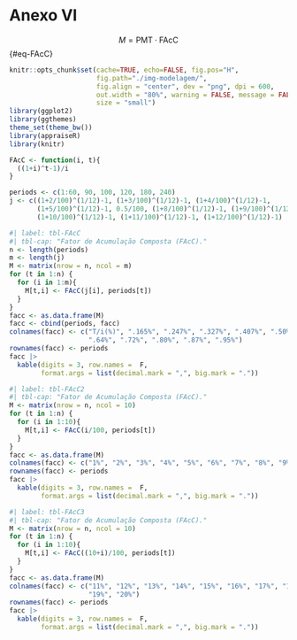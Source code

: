 # Anexo VI {.unnumbered}

$$M = \text{PMT}\cdot \text{FAcC}$$ {#eq-FAcC}

```r
knitr::opts_chunk$set(cache=TRUE, echo=FALSE, fig.pos="H", 
                      fig.path="./img-modelagem/",
                      fig.align = "center", dev = "png", dpi = 600, 
                      out.width = "80%", warning = FALSE, message = FALSE,
                      size = "small")
library(ggplot2)
library(ggthemes)
theme_set(theme_bw())
library(appraiseR)
library(knitr)
```

```r
FAcC <- function(i, t){
  ((1+i)^t-1)/i
}
```

```r
periods <- c(1:60, 90, 100, 120, 180, 240)
j <- c((1+2/100)^(1/12)-1, (1+3/100)^(1/12)-1, (1+4/100)^(1/12)-1, 
       (1+5/100)^(1/12)-1, 0.5/100, (1+8/100)^(1/12)-1, (1+9/100)^(1/12)-1,
       (1+10/100)^(1/12)-1, (1+11/100)^(1/12)-1, (1+12/100)^(1/12)-1)
```


```r
#| label: tbl-FAcC
#| tbl-cap: "Fator de Acumulação Composta (FAcC)."
n <- length(periods)
m <- length(j)
M <- matrix(nrow = n, ncol = m)
for (t in 1:n) {
  for (i in 1:m){
    M[t,i] <- FAcC(j[i], periods[t])
  }
}
facc <- as.data.frame(M)
facc <- cbind(periods, facc)
colnames(facc) <- c("T/i(%)", ".165%", ".247%", ".327%", ".407%", ".50%", 
                    ".64%", ".72%", ".80%", ".87%", ".95%")
rownames(facc) <- periods
facc |>
  kable(digits = 3, row.names =  F,
        format.args = list(decimal.mark = ",", big.mark = "."))
```

```r
#| label: tbl-FAcC2
#| tbl-cap: "Fator de Acumulação Composta (FAcC)."
M <- matrix(nrow = n, ncol = 10)
for (t in 1:n) {
  for (i in 1:10){
    M[t,i] <- FAcC(i/100, periods[t])
  }
}
facc <- as.data.frame(M)
colnames(facc) <- c("1%", "2%", "3%", "4%", "5%", "6%", "7%", "8%", "9%", "10%")
rownames(facc) <- periods
facc |>
  kable(digits = 3, row.names =  F,
        format.args = list(decimal.mark = ",", big.mark = "."))
```

```r
#| label: tbl-FAcC3
#| tbl-cap: "Fator de Acumulação Composta (FAcC)."
M <- matrix(nrow = n, ncol = 10)
for (t in 1:n) {
  for (i in 1:10){
    M[t,i] <- FAcC((10+i)/100, periods[t])
  }
}
facc <- as.data.frame(M)
colnames(facc) <- c("11%", "12%", "13%", "14%", "15%", "16%", "17%", "18%", 
                    "19%", "20%")
rownames(facc) <- periods
facc |>
  kable(digits = 3, row.names =  F,
        format.args = list(decimal.mark = ",", big.mark = "."))
```
